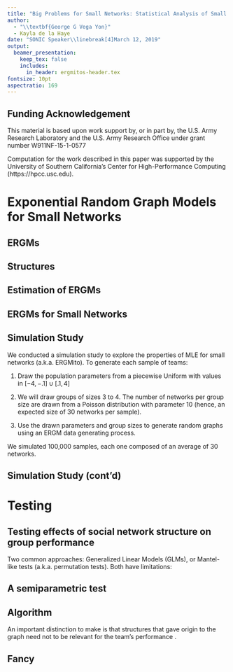 ```yaml
---
title: "Big Problems for Small Networks: Statistical Analysis of Small Networks and Team Performance"
author:
  - "\\textbf{George G Vega Yon}"
  - Kayla de la Haye
date: "SONIC Speaker\\linebreak[4]March 12, 2019"
output:
  beamer_presentation:
    keep_tex: false
    includes:
      in_header: ergmitos-header.tex
fontsize: 10pt
aspectratio: 169
---
```


## Funding Acknowledgement

\begincols
\begincol{.2\linewidth}

\includegraphics[width=.8\linewidth]{ARO_logo.png}

\endcol

\begincol{.79\linewidth}
This material is based upon work support by, or in part by, the U.S. Army Research
Laboratory and the U.S. Army Research Office under grant number W911NF-15-1-0577
\endcol

\endcols


\begincols
\begincol{.79\linewidth}

Computation for the work described in this paper was supported by the University
of Southern California’s Center for High-Performance Computing (https://hpcc.usc.edu).
\endcol

\begincol{.2\linewidth}
\includegraphics[width = 1\linewidth]{usc.pdf}
\endcol
\endcols


\begin{figure}
\centering
\includegraphics[width=1\linewidth]{muriteams.png}
\end{figure}


# Exponential Random Graph Models for Small Networks


## ERGMs {fragile=true}

\begin{itemize}
\item The \emph{lingua franca} of social network analysis.
\item Seeks to answer the question: \emph{What local social structures gave origin to a given observed graph?}
\item The model is centered around a vector of \textbf{sufficient statistics} $\sufstats{}$, and is operationalized as:
\begin{equation}
	\Prcond{\Graph = \graph}{\params, \Indepvar} = \frac{%
		\exp{\transpose{\params}\sufstats{\graph, \Indepvar}}%	
	}{
		\kappa\left(\params, \Indepvar\right)
	},\quad\forall \graph\in\GRAPH\label{eq:ergm}
\end{equation}
Where $\kappa\left(\params, \Indepvar\right)$ is the normalizing constant and equals $\sum_{\graph'\in\Graph}\exp{\transpose{\params}\sufstats{\graph', \Indepvar}}$. Figure \autoref{fig:ergm-structs} shows some examples of values in $\sufstats{}$.
\item Overall, an ERGM identifies the set of parameters $\params$ that maximize the likelihood of observing a given graph $\graph$ over the entire set of possible networks, $\GRAPH$,
\item In the case of directed networks, $\GRAPH$ has $2^{n(n-1)}$, terms.
\item See Wasserman, Pattison, Robins, Snijders, Handcock and others.
\end{itemize}

## Structures

\begin{figure}
\centering
\def\svgwidth{.4\linewidth}
\input{fig/ergm-terms.pdf_tex}
\caption{Examples of statistics $\sufstats{}$ used in ERGMs\label{fig:ergm-structs}}
\end{figure}


## Estimation of ERGMs

\begin{itemize}
	\item Calculating of the normalizing constant in \eqref{eq:ergm} makes ERGMs difficult to estimate.
	\item For this reason, statistical methods have focused on avoiding the direct calculation of $\kappa$; most modern methods for estimating ERGMs rely on MCMC.
	\item While significant advances have been made in the area, simulation based models can suffer from \textbf{model degeneracy}.
	\item Model degeneracy is particularly problematic with small networks.
\end{itemize}

## ERGMs for Small Networks
			
\begin{itemize}
	\item In the case of small networks (e.g. at most 6 nodes), the calculation of $\kappa$ becomes computationally feasible.
	\item This allows direct calculation of \eqref{eq:ergm}, \textbf{avoiding the need for simulations} and allowing us to obtain Maximum Likelihood Estimates using \textit{standard} optimizations techniques.
	\item More importantly, in the case that a common data generating process can be assumed, a pooled version of the ERGMs can be estimated.
	\item We have implemented  this and more in the `ergmito` R package (\url{https://github.com/muriteams/ergmito})
\end{itemize}

## Simulation Study
			
			
We conducted a simulation study to explore the properties of MLE for small networks (a.k.a. ERGMito). To generate each sample of teams:

1. Draw the population parameters from a piecewise Uniform with values in $[-4, -.1]\cup[.1, 4]$

2. We will draw groups of sizes 3 to 4. The number of networks per group size are drawn from a Poisson distribution with parameter 10 (hence, an expected size of 30 networks per sample).

3. Use the drawn parameters and group sizes to generate random graphs using an ERGM data generating process.


  We simulated 100,000 samples, each one composed of an average of 30 networks.			
			
## Simulation Study (cont'd)

\begin{figure}
\centering
\includegraphics[width=.55\linewidth]{fig/power-02-various-sizes-3-5.pdf}
\caption{Empirical power of Pooled-ERGM estimates at various levels of effect size. As expected, power increases significantly with sample size (\# of networks per sample). Interestingly, the discovery rate of an effect size within $[1, 2)$ is very high even with a sample size of 20-30 networks. More extreme points have higher volatility due to small number of samples included.}
\end{figure}

# Testing

## Testing effects of social network structure on group performance
			
Two common approaches: Generalized Linear Models (GLMs), or Mantel-like tests (a.k.a. permutation tests). Both have limitations:
	
\begin{itemize}
	
	\item GLMs often lack power: reaching higher levels of discovery rates implies working with a larger number of teams, which can be impractical.
	\item Permutation tests oversimplify the network model:  typically degree sequence characterizes the family of networks
	Proposed solution: a semiparametric test version of a permutation tests that aims to overcome both problems using Exponential Random Graph Models.
\end{itemize}

## A semiparametric test
			
\textbf{Preamble}

\begin{itemize}
	\item $\Graph = \{\graph_j\}$ is a sequence of $J$ graphs that share a common data-generating-process, e.g. teams formed in a lab.
	\item Each network has node-level attributes $x \in \mathcal{X}$.
	\item A group(graph) level outcome variable, such as team performance, $Y$.
	\item Under the null, network structure and group performance are not associated, this is $Y\perp\Graph$.
\end{itemize}

## Algorithm

\begin{enumerate}
	\item Estimate an ERGM (estimates can come from a single graph or pooled estimates). We denote the data-generating-process of this model as $\mathcal{D}: \Theta\times \mathcal{X}\mapsto \GRAPH$.
	
	\item Calculate the value $s_0 = s(\Graph, Y)$.
	\item Now, for $b \in \{1, \dots, B\}$ do:
	
	\begin{enumerate}
		\item For each group $j$ in $\{1, \dots, J\}$, draw a new network $\graph_j^b\sim\mathcal{D}(\hat{\theta}, X_j)$, this new sequence is denoted $\Graph^b$
		\item Using $\Graph^b$ and $Y$, calculate $s_b = s(\Graph^b, Y)$
		\item Next $b$.
	\end{enumerate}

	This will generate a null distribution for the statistic $s$, which we can use to compare against the observed statistic, $s_0$.

\end{enumerate}

\alert{Note} An important distinction to make is that structures that gave origin to the graph need not to be relevant for the team's performance \textit{per se}.
					
## Fancy

\input{fig/struct-test.pdf_tex}